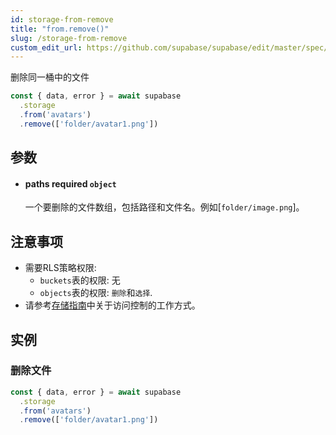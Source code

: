 ```yaml
---
id: storage-from-remove
title: "from.remove()"
slug: /storage-from-remove
custom_edit_url: https://github.com/supabase/supabase/edit/master/spec/supabase_js_v2.yml
---
```


删除同一桶中的文件

```js
const { data, error } = await supabase
  .storage
  .from('avatars')
  .remove(['folder/avatar1.png'])
```


## 参数


<ul className="method-list-group">
  
<li className="method-list-item">
  <h4 className="method-list-item-label">
    <span className="method-list-item-label-name">
      paths
    </span>
    <span className="method-list-item-label-badge required">
      required
    </span>
    <span className="method-list-item-validation">
      <code>object</code>
    </span>
  </h4>
  <div class="method-list-item-description">

一个要删除的文件数组，包括路径和文件名。例如[`folder/image.png`]。

  </div>
  
</li>

</ul>


## 注意事项

- 需要RLS策略权限:
  - `buckets`表的权限: 无
  - `objects`表的权限: `删除`和`选择`.
- 请参考[存储指南](/docs/guides/storage#access-control)中关于访问控制的工作方式。










## 实例

### 删除文件



```js
const { data, error } = await supabase
  .storage
  .from('avatars')
  .remove(['folder/avatar1.png'])
```